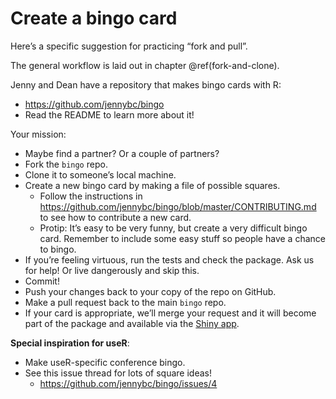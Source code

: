 # Create a bingo card {#bingo}

Here's a specific suggestion for practicing "fork and pull".

The general workflow is laid out in chapter \@ref(fork-and-clone).

Jenny and Dean have a repository that makes bingo cards with R:

  * <https://github.com/jennybc/bingo>
  * Read the README to learn more about it!
  
Your mission:

  * Maybe find a partner? Or a couple of partners?
  * Fork the `bingo` repo.
  * Clone it to someone's local machine.
  * Create a new bingo card by making a file of possible squares.
    - Follow the instructions in <https://github.com/jennybc/bingo/blob/master/CONTRIBUTING.md> to see how to contribute a new card.
    - Protip: It's easy to be very funny, but create a very difficult bingo card. Remember to include some easy stuff so people have a chance to bingo.
  * If you're feeling virtuous, run the tests and check the package. Ask us for help! Or live dangerously and skip this.
  * Commit!
  * Push your changes back to your copy of the repo on GitHub.
  * Make a pull request back to the main `bingo` repo.
  * If your card is appropriate, we'll merge your request and it will become part of the package and available via the [Shiny app](http://daattali.com/shiny/bingo/).
  
**Special inspiration for useR**:

  * Make useR-specific conference bingo.
  * See this issue thread for lots of square ideas!
    - <https://github.com/jennybc/bingo/issues/4>

  
